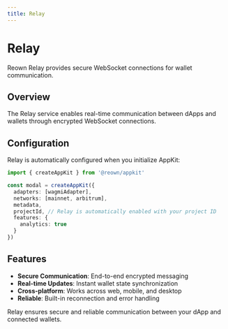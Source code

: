 ```yaml
---
title: Relay
---
```


# Relay

Reown Relay provides secure WebSocket connections for wallet communication.

## Overview

The Relay service enables real-time communication between dApps and wallets through encrypted WebSocket connections.

## Configuration

Relay is automatically configured when you initialize AppKit:

```ts
import { createAppKit } from '@reown/appkit'

const modal = createAppKit({
  adapters: [wagmiAdapter],
  networks: [mainnet, arbitrum],
  metadata,
  projectId, // Relay is automatically enabled with your project ID
  features: {
    analytics: true
  }
})
```

## Features

- **Secure Communication**: End-to-end encrypted messaging
- **Real-time Updates**: Instant wallet state synchronization
- **Cross-platform**: Works across web, mobile, and desktop
- **Reliable**: Built-in reconnection and error handling

Relay ensures secure and reliable communication between your dApp and connected wallets.
